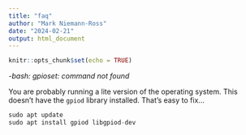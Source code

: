 ```yaml
---
title: "faq"
author: "Mark Niemann-Ross"
date: "2024-02-21"
output: html_document
---
```


```r
knitr::opts_chunk$set(echo = TRUE)
```

*-bash: gpioset: command not found*

You are probably running a lite version of the operating system. This doesn't have the `gpiod` library installed. That's easy to fix...

```r
sudo apt update
sudo apt install gpiod libgpiod-dev

```
